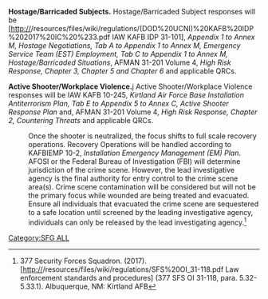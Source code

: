 [[Category:SFG ALL]]
'''Hostage/Barricaded Subjects.''' Hostage/Barricaded Subject responses will be [http://{{SERVERNAME}}/resources/files/wiki/regulations/(DOD%20UCNI)%20KAFB%20IDP%202017%20IC%20%233.pdf IAW KAFB IDP 31-101], ''Appendix 1 to Annex M, Hostage Negotiations, Tab A to Appendix 1 to Annex M, Emergency Service Team (EST) Employment, Tab C to Appendix 1 to Annex M, Hostage/Barricaded Situations'', AFMAN 31-201 Volume 4, ''High Risk Response, Chapter 3, Chapter 5 and Chapter 6'' and applicable QRCs.

'''Active Shooter/Workplace Violence.'''j Active Shooter/Workplace Violence responses will be IAW KAFB 10-245, ''Kirtland Air Force Base Installation Antiterrorism Plan, Tab E to Appendix 5 to Annex C, Active Shooter Response Plan'' and, AFMAN 31-201 Volume 4, ''High Risk Response, Chapter 2, Countering Threats'' and applicable QRCs.
:Once the shooter is neutralized, the focus shifts to full scale recovery operations. Recovery Operations will be handled according to KAFBIEMP 10-2, ''Installation Emergency Management (EM) Plan''. AFOSI or the Federal Bureau of Investigation (FBI) will determine jurisdiction of the crime scene. However, the lead investigative agency is the final authority for entry control to the crime scene area(s). Crime scene contamination will be considered but will not be the primary focus while wounded are being treated and evacuated. Ensure all individuals that evacuated the crime scene are sequestered to a safe location until screened by the leading investigative agency, individuals can only be released by the lead investigating agency.<ref name="one">377 Security Forces Squadron. (2017). [http://{{SERVERNAME}}/resources/files/wiki/regulations/SFS%20OI_31-118.pdf Law enforcement standards and procedures] (377 SFS OI 31-118, para. 5.32-5.33.1). Albuquerque, NM: Kirtland AFB</ref>

<references />